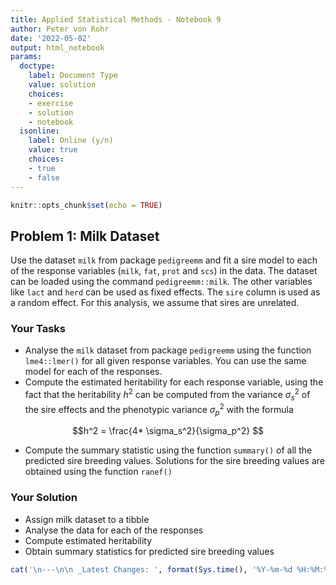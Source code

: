 ```yaml
---
title: Applied Statistical Methods - Notebook 9
author: Peter von Rohr
date: '2022-05-02'
output: html_notebook
params:
  doctype:
    label: Document Type
    value: solution
    choices:
    - exercise
    - solution
    - notebook
  isonline:
    label: Online (y/n)
    value: true
    choices:
    - true
    - false
---
```




```r
knitr::opts_chunk$set(echo = TRUE)
```


## Problem 1: Milk Dataset
Use the dataset `milk` from package `pedigreemm` and fit a sire model to each of the response variables (`milk`, `fat`, `prot` and `scs`) in the data. The dataset can be loaded using the command `pedigreemm::milk`. The other variables like `lact` and `herd` can be used as fixed effects. The `sire` column is used as a random effect. For this analysis, we assume that sires are unrelated. 

### Your Tasks
* Analyse the `milk` dataset from package `pedigreemm` using the function `lme4::lmer()` for all given response variables. You can use the same model for each of the responses.
* Compute the estimated heritability for each response variable, using the fact that the heritability $h^2$ can be computed from the variance $\sigma_s^2$ of the sire effects and the phenotypic variance $\sigma_p^2$ with the formula 

$$h^2 = \frac{4* \sigma_s^2}{\sigma_p^2} $$

* Compute the summary statistic using the function `summary()` of all the predicted sire breeding values. Solutions for the sire breeding values are obtained using the function `ranef()`

### Your Solution

* Assign milk dataset to a tibble
* Analyse the data for each of the responses
* Compute estimated heritability
* Obtain summary statistics for predicted sire breeding values







```r
cat('\n---\n\n _Latest Changes: ', format(Sys.time(), '%Y-%m-%d %H:%M:%S'), ' (', Sys.info()['user'], ')_\n', sep = '')
```
 
